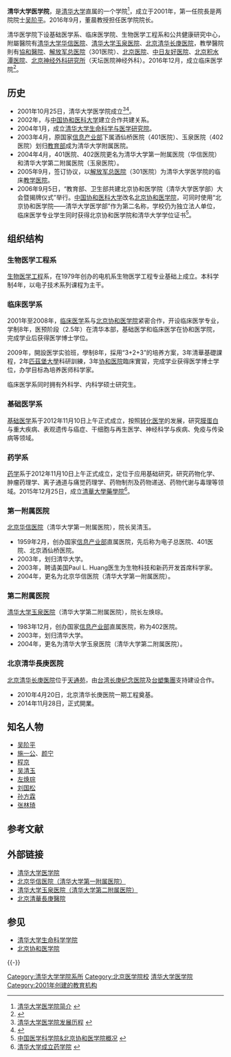 {{NOT|清华大学医学部}}
{{Infobox University Department
|名称            = 清华大学医学院
|其他名称        = School of Medicine, Tsinghua University
|徽标            = [[File:School_of_Medicine_Tsinghua_University.jpg|270px]]
|徽标说明        =
|隶属            = [[清华大学|清华大学]]
|建立时间        = 2001年
|关闭时间        =
|类型            = 学院
|下属            =
|主管官员        =
|主席            =
|党委书记        = [[洪波|洪波]]
|院长            = [[董晨|董晨]]
|系主任          =
|所长            =
|部长            =
|主任            =
|头衔            =
|头衔人名        =
|教师            =
|员工            =
|学生            =
|本科生          =
|研究生          =
|博士生          =
|其他学生        =
|地址            = {{CHN}}[[北京市|北京市]][[海淀区|海淀区]][[清华园|清华园]]
|国家            =
|省              =
|市              =
|坐标            = http://www.tsinghua.edu.cn/docsn/yxy/
|网址            = http://www.med.tsinghua.edu.cn/
|标志            =
|脚注            =
}}
'''清华大学医学院'''，是[[清华大学|清华大学]]直属的一个学院<ref>[http://www.tsinghua.edu.cn/docsn/yxy/BYGK/JJ.html 清华大学医学院简介] {{webarchive|url=https://web.archive.org/web/20100326163555/http://www.tsinghua.edu.cn/docsn/yxy/BYGK/JJ.html |date=2010-03-26 }}</ref>，成立于2001年，第一任院長是两院院士[[吴阶平|吴阶平]]。2016年9月，董晨教授担任医学院院长。

清华医学院下设基础医学系、临床医学院、生物医学工程系和公共健康研究中心，附屬醫院有[[北京華信醫院|清华大学华信医院]]、[[清华大学玉泉医院|清华大学玉泉医院]]、[[北京清华长庚医院|北京清华长庚医院]]，教學醫院則有[[協和醫院|協和醫院]]、[[解放军总医院|解放军总医院]]（301医院）、[[北京医院|北京医院]]、[[中日友好医院|中日友好医院]]、[[北京积水潭医院|北京积水潭医院]]、[[北京神经外科研究所|北京神经外科研究所]]（天坛医院神经外科）。2016年12月，成立临床医学院<ref >{{Cite web |url=https://news.tsinghua.edu.cn/publish/thunews/10303/2017/20170308172347501188250/20170308172347501188250_.html |title=清华大学临床医学院成立 |accessdate=2020-02-27 |author=悸寔 徐静 华山 |date=2017-03-08 |publisher=清华大学新聞網 |language=zh-cn |archiveurl=https://web.archive.org/web/20200926005939/https://news.tsinghua.edu.cn/publish/thunews/10303/2017/20170308172347501188250/20170308172347501188250_.html |archivedate=2020-09-26 |deadurl=yes }}</ref>。

== 历史 ==
* 2001年10月25日，清华大学医学院成立<ref>[http://www.tsinghua.edu.cn/docsn/yxy/BYGK/FZLC.html 清华大学医学院发展历程] {{webarchive|url=https://web.archive.org/web/20100530072829/http://www.tsinghua.edu.cn/docsn/yxy/BYGK/FZLC.html |date=2010-05-30 }}</ref><ref>{{Cite web |url=http://www.edu.cn/gao_jiao_news_367/20060323/t20060323_17694.shtml |title=CERNET：清华建立医学院 |access-date=2010-09-28 |archive-url=https://web.archive.org/web/20100604233520/http://www.edu.cn/gao_jiao_news_367/20060323/t20060323_17694.shtml |archive-date=2010-06-04 |dead-url=yes }}</ref>。
* 2002年，与[[中国协和医科大学|中国协和医科大学]]建立合作共建关系。
* 2004年1月，成立[[清华大学生命科学与医学研究院|清华大学生命科学与医学研究院]]。
* 2003年4月，原国家[[信息产业部|信息产业部]]下属酒仙桥医院（401医院）、玉泉医院（402医院）划归[[中華人民共和國教育部|教育部]]成为清华大学附属医院。
* 2004年4月，401医院、402医院更名为清华大学第一附属医院（华信医院）和清华大学第二附属医院（玉泉医院）。
* 2005年9月，签订协议，以[[解放军总医院|解放军总医院]]（301医院）为清华大学医学院的临床[[教学医院|教学医院]]。
* 2006年9月5日，“教育部、卫生部共建北京协和医学院（清华大学医学部）大会暨揭牌仪式”举行。[[中国协和医科大学|中国协和医科大学]]改名[[北京协和医学院|北京协和医学院]]，可同时使用“北京协和医学院——清华大学医学部”作为第二名称，学校仍为独立法人单位，临床医学专业学生同时获得北京协和医学院和清华大学学位证书<ref>[http://www.pumc.edu.cn/yuanxiaogaikuang/yuanxiao_gk.htm 中国医学科学院&北京协和医学院概况] {{webarchive|url=https://web.archive.org/web/20100925043417/http://www.pumc.edu.cn/yuanxiaogaikuang/yuanxiao_gk.htm |date=2010-09-25 }}</ref>。

== 组织结构 ==
=== 生物医学工程系 ===
[[生物医学工程|生物医学工程]]系，在1979年创办的电机系生物医学工程专业基础上成立。本科学制4年，以电子技术系列课程为主干。

=== 临床医学系 ===
2001年至2008年，[[临床医学|临床医学]]系与[[北京协和医学院|北京协和医学院]]紧密合作，开设临床医学专业，学制8年，医预阶段（2.5年）在清华本部，基础医学和临床医学在协和医学院，完成学业后获得医学博士学位。

2009年，開設医学实验班，學制8年，採用“3+2+3”的培养方案，3年清華基礎課程，2年[[匹茲堡大學|匹茲堡大學]]科研訓練，3年[[协和医院|协和医院]]臨床實習，完成学业获得医学博士学位，办学目标為培养医师科学家。

临床医学系同时拥有外科学、内科学硕士研究生。

=== 基础医学系 ===
[[基础医学|基础医学]]系于2012年11月10日上午正式成立，按照[[转化医学|转化医学]]的发展，研究[[膜蛋白|膜蛋白]]与重大疾病、表观遗传与癌症、干细胞与再生医学、神经科学与疾病、免疫与传染病等领域。

=== 药学系 ===
[[药学|药学]]系于2012年11月10日上午正式成立，定位于应用基础研究，研究药物化学、肿瘤药理学、离子通道与痛觉药理学、药物制剂及药物递送、药物代谢与毒理等领域。2015年12月25日，成立[[清華大學藥學院|清華大學藥學院]]<ref>[http://news.tsinghua.edu.cn/publish/news/4204/2015/20151227143912293111271/20151227143912293111271_.htmlm 清华大学成立药学院] {{webarchive|url=https://web.archive.org/web/20160405183938/http://news.tsinghua.edu.cn/publish/news/4204/2015/20151227143912293111271/20151227143912293111271_.htmlm |date=2016-04-05 }}</ref>。

=== 第一附属医院 ===
[[北京华信医院|北京华信医院]]（清华大学第一附属医院），院长吴清玉。

* 1959年2月，创办国家[[信息产业部|信息产业部]]直属医院，先后称为电子总医院、401医院、北京酒仙桥医院。
* 2003年，划归清华大学。
* 2003年，聘请美国Paul L. Huang医生为生物科技和新药开发首席科学家。
* 2004年，更名为北京华信医院（清华大学第一附属医院）。

=== 第二附属医院 ===
[[清华大学玉泉医院|清华大学玉泉医院]]（清华大学第二附属医院），院长左焕琮。

* 1983年12月，创办国家[[信息产业部|信息产业部]]直属医院，称为402医院。
* 2003年，划归清华大学。
* 2004年，更名为清华大学玉泉医院（清华大学第二附属医院）。

=== 北京清华長庚医院 ===
[[北京清华长庚医院|北京清华长庚医院]]位于[[天通苑|天通苑]]，由[[台湾|台湾]][[長庚醫療財團法人|长庚纪念医院]]及[[台塑集團|台塑集團]]支持建设合作。
* 2010年4月20日，北京清华长庚医院一期工程奠基。
* 2014年11月28日，正式開業。

== 知名人物 ==
* [[吴阶平|吴阶平]]
* [[施一公|施一公]]、[[颜宁|颜宁]]
* [[程京|程京]]
* [[吴清玉|吴清玉]]
* [[左焕琮|左焕琮]]
* [[刘国松_(生物学家)|刘国松]]
* [[孙方霖|孙方霖]]
* [[张林琦|张林琦]]

== 参考文献 ==
{{Reflist|2}}

== 外部链接 ==
* [http://www.med.tsinghua.edu.cn/ 清华大学医学院] {{Wayback|url=http://www.med.tsinghua.edu.cn/ |date=20210210012128 }}
* [http://www.tufh.com.cn 北京华信医院（清华大学第一附属医院）] {{Wayback|url=http://www.tufh.com.cn/ |date=20170108104643 }}
* [https://web.archive.org/web/20100215031408/http://yqhosp.tsinghua.edu.cn/ 清华大学玉泉医院（清华大学第二附属医院）]
* [https://web.archive.org/web/20170804100719/http://www.thucgh.tsinghua.edu.cn/ 北京清華長庚醫院]

== 参见 ==
{{Portal box|中华人民共和国|医学|大学|北京}}
* [[清华大学生命科学学院|清华大学生命科学学院]]
* [[北京协和医学院|北京协和医学院]]

{{-}}
{{清华大学/院系}}

[[Category:清华大学学院系所|Category:清华大学学院系所]]
[[Category:北京医学院校|Category:北京医学院校]]
[[Category:清华大学医学院|]]
[[Category:2001年创建的教育机构|Category:2001年创建的教育机构]]